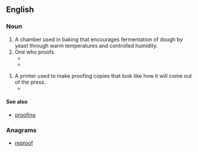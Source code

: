 ==English==

===Noun===
{{en-noun}}
# A chamber used in baking that encourages fermentation of dough by yeast through warm temperatures and controlled humidity.
# One who proofs.
#* {{quote-journal
|year=1913
|author=Louis Fader
|title=The Cost of Production and its Relation to Salesmanship and Profit
|journal=Process: the photomechanics of printed illustration
|volume=20
|issue=237
|chapter=
|url=http://books.google.com/books?id=2fHNAAAAMAAJ&pg=PA238&dq=proofer
|isbn=
|page=238
|passage=There was a time when the half-tone photographer received considerable more in wages than did the proofer.}}
#* {{quote-book
|year=1997
|author=John Leverence
|title=And the winner is--: using awards programs to promote your company
|chapter=
|url=http://books.google.com/books?id=9sheTp9uYMYC&pg=PA196
|isbn=1563431475
|page=196
|passage=The proofer would check under “Third” in the T's and find the The Third Annual Pablo Casals Festival.}}

# A printer used to make proofing copies that look like how it will come out of the press.
#* {{quote-journal
|year=2003
|author=Mei-Chun Lo, Yui-Liang Chen, Pei-Li Sun, and Ya-Hui Chiang.
|title=The Color Rendering Between a Color Proofer and Printing Press
|journal=Proceedings AIC 2003 Bangkok: Color Communication and Management
|chapter=
|url=http://books.google.com/books?id=lMkjwiw1ibEC&pg=PA181
|isbn=9741325169
|page=181
|passage=In graphic arts industry, in order to utilize color effectively, often a proofer is employed to simulate the reproductions of a press that is used to produce high-quality printed matters for clients.}}

====See also====
* [[proofing]]

===Anagrams===
* [[reproof#English|reproof]]
